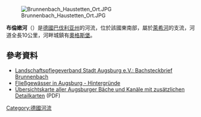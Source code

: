 {{noteTA|G1=德国地名}}
{{Coord|48|21|15.7|N|10|54|10.1|E|display=title}}
[[Image:Brunnenbach_Haustetten_Ort.JPG|right]]

'''布倫嫩河'''（{{lang-de|Brunnenbach}}）是[[德國|德國]][[巴伐利亚|巴伐利亚州]]的河流，位於該國東南部，屬於[[萊希河|萊希河]]的支流，河道全長10公里，河畔城鎮有[[奧格斯堡|奧格斯堡]]。

==參考資料==
* [http://www.wasserleben-augsburg.de/b%C3%A4che,-kan%C3%A4le-und-fl%C3%BCsse/bachsteckbriefe/stadtwald-augsburg/brunnenbach/ Landschaftspflegeverband Stadt Augsburg e.V.: Bachsteckbrief Brunnenbach] {{Wayback|url=http://www.wasserleben-augsburg.de/b%C3%A4che,-kan%C3%A4le-und-fl%C3%BCsse/bachsteckbriefe/stadtwald-augsburg/brunnenbach/ |date=20140222024747 }}
* [http://www.wasserleben-augsburg.de/bäche,-kanäle-und-flüsse/hintergründe/ Fließgewässer in Augsburg - Hintergründe] {{Wayback|url=http://www.wasserleben-augsburg.de/b%C3%A4che%2C-kan%C3%A4le-und-fl%C3%BCsse/hintergr%C3%BCnde/ |date=20170806221932 }}
* [http://www.wasserleben-augsburg.de/files/Downloads_Neu/Baeche_und_Kanaele_Karten.pdf Übersichtskarte aller Augsburger Bäche und Kanäle mit zusätzlichen Detailkarten] {{Wayback|url=http://www.wasserleben-augsburg.de/files/Downloads_Neu/Baeche_und_Kanaele_Karten.pdf |date=20160427123813 }} (PDF)

{{Germany-geo-stub}}
[[Category:德國河流|Category:德國河流]]